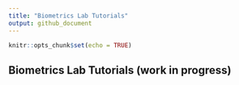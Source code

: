 ```yaml
---
title: "Biometrics Lab Tutorials"
output: github_document
---
```


```r
knitr::opts_chunk$set(echo = TRUE)
```

## Biometrics Lab Tutorials (work in progress)


